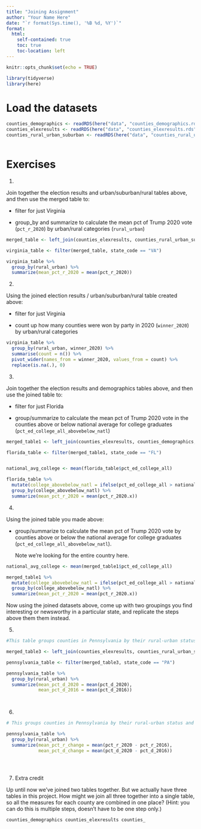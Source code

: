 ```yaml
---
title: "Joining Assignment"
author: "Your Name Here"
date: "`r format(Sys.time(), '%B %d, %Y')`"
format:
  html:
    self-contained: true
    toc: true
    toc-location: left
---
```


```r
knitr::opts_chunk$set(echo = TRUE)

library(tidyverse)
library(here)

```

# Load the datasets

```r

counties_demographics <- readRDS(here("data", "counties_demographics.rds"))
counties_elexresults <- readRDS(here("data", "counties_elexresults.rds"))
counties_rural_urban_suburban <- readRDS(here("data", "counties_rural_urban_suburban.rds"))



```

# Exercises

1)  

Join together the election results and urban/suburban/rural tables above, and then use the merged table to:

-   filter for just Virginia

-   group_by and summarize to calculate the mean pct of Trump 2020 vote (`pct_r_2020`) by urban/rural categories (`rural_urban`)

```r

merged_table <- left_join(counties_elexresults, counties_rural_urban_suburban, by = "geoid")

virginia_table <- filter(merged_table, state_code == "VA")

virginia_table %>%
  group_by(rural_urban) %>%
  summarize(mean_pct_r_2020 = mean(pct_r_2020))


```

2)  

Using the joined election results / urban/suburban/rural table created above:

-   filter for just Virginia

-   count up how many counties were won by party in 2020 (`winner_2020`) by urban/rural categories

```r

virginia_table %>%
  group_by(rural_urban, winner_2020) %>%
  summarise(count = n()) %>%
  pivot_wider(names_from = winner_2020, values_from = count) %>%
  replace(is.na(.), 0)


```

3)  

Join together the election results and demographics tables above, and then use the joined table to:

-   filter for just Florida

-   group/summarize to calculate the mean pct of Trump 2020 vote in the counties above or below national average for college graduates (`pct_ed_college_all_abovebelow_natl`)

```r

merged_table1 <- left_join(counties_elexresults, counties_demographics, by = "pct_d_2020")

florida_table <- filter(merged_table1, state_code == "FL")


national_avg_college <- mean(florida_table$pct_ed_college_all)

florida_table %>%
  mutate(college_abovebelow_natl = ifelse(pct_ed_college_all > national_avg_college, "Above national average", "Below national average")) %>%
  group_by(college_abovebelow_natl) %>%
  summarize(mean_pct_r_2020 = mean(pct_r_2020.x))


```

4)  

Using the joined table you made above:

-   group/summarize to calculate the mean pct of Trump 2020 vote by counties above or below the national average for college graduates (`pct_ed_college_all_abovebelow_natl`).

    Note we're looking for the entire country here.

```r

national_avg_college <- mean(merged_table1$pct_ed_college_all)

merged_table1 %>%
  mutate(college_abovebelow_natl = ifelse(pct_ed_college_all > national_avg_college, "Above national average", "Below national average")) %>%
  group_by(college_abovebelow_natl) %>%
  summarize(mean_pct_r_2020 = mean(pct_r_2020.x))


```

Now using the joined datasets above, come up with two groupings you find interesting or newsworthy in a particular state, and replicate the steps above them them instead.

5)  

```r
#This table groups counties in Pennsylvania by their rural-urban status and calculates the mean percentage of the Biden 2020 vote and the Clinton 2016 vote in each group. 

merged_table3 <- left_join(counties_elexresults, counties_rural_urban_suburban, by = "geoid")

pennsylvania_table <- filter(merged_table3, state_code == "PA")

pennsylvania_table %>%
  group_by(rural_urban) %>%
  summarize(mean_pct_d_2020 = mean(pct_d_2020),
            mean_pct_d_2016 = mean(pct_d_2016))




```

6)  

```r

# This groups counties in Pennsylvania by their rural-urban status and calculates the mean change in percentage vote share for Trump and Biden between 2016 and 2020 in each group. 

pennsylvania_table %>%
  group_by(rural_urban) %>%
  summarize(mean_pct_r_change = mean(pct_r_2020 - pct_r_2016),
            mean_pct_d_change = mean(pct_d_2020 - pct_d_2016))





```

7)  Extra credit

Up until now we've joined two tables together. But we actually have three tables in this project. How might we join all three together into a single table, so all the measures for each county are combined in one place? (Hint: you can do this is multiple steps, doesn't have to be one step only.)

```r


counties_demographics counties_elexresults counties_



```
